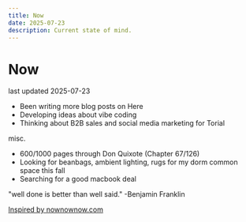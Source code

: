 ```yaml
---
title: Now
date: 2025-07-23
description: Current state of mind.
---
```


# Now

last updated 2025-07-23

-   Been writing more blog posts on Here
-   Developing ideas about vibe coding
-   Thinking about B2B sales and social media marketing for Torial

misc.

-   600/1000 pages through Don Quixote (Chapter 67/126)
-   Looking for beanbags, ambient lighting, rugs for my dorm common space this fall
-   Searching for a good macbook deal

"well done is better than well said."
-Benjamin Franklin

[Inspired by nownownow.com](https://nownownow.com/)
